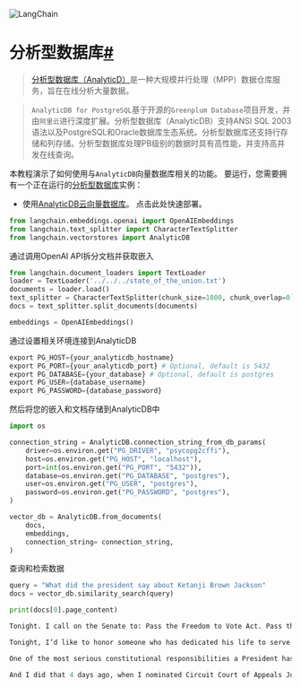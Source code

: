 

<Head>
  <script>
    {
      `(function() {
         var _hmt = _hmt || [];
(function() {
  var hm = document.createElement("script");
  hm.src = "https://hm.baidu.com/hm.js?e60fb290e204e04c5cb6f79b0ac1e697";
  var s = document.getElementsByTagName("script")[0]; 
  s.parentNode.insertBefore(hm, s);
})();
       })();`
    }
  </script>
</Head>

![LangChain](https://pica.zhimg.com/50/v2-56e8bbb52aa271012541c1fe1ceb11a2_r.gif)





分析型数据库[#](#analyticdb "本标题的永久链接")
=================================

> 
> [分析型数据库（AnalyticD）](https://www.alibabacloud.com/help/zh/doc-detail/188196.htm)是一种大规模并行处理（MPP）数据仓库服务，旨在在线分析大量数据。
> 
> 
> 

> 
> `AnalyticDB for PostgreSQL`基于开源的`Greenplum Database`项目开发，并由`阿里云`进行深度扩展。分析型数据库（AnalyticDB）支持ANSI SQL 2003语法以及PostgreSQL和Oracle数据库生态系统。分析型数据库还支持行存储和列存储。分析型数据库处理PB级别的数据时具有高性能，并支持高并发在线查询。
> 
> 
> 

本教程演示了如何使用与`AnalyticDB`向量数据库相关的功能。
要运行，您需要拥有一个正在运行的[分析型数据库](https://www.alibabacloud.com/help/zh/doc-detail/188196.htm)实例：

* 使用[AnalyticDB云向量数据库](https://www.alibabacloud.com/product/hybriddb-postgresql)。 点击此处快速部署。

```python
from langchain.embeddings.openai import OpenAIEmbeddings
from langchain.text_splitter import CharacterTextSplitter
from langchain.vectorstores import AnalyticDB

```

通过调用OpenAI API拆分文档并获取嵌入

```python
from langchain.document_loaders import TextLoader
loader = TextLoader('../../../state_of_the_union.txt')
documents = loader.load()
text_splitter = CharacterTextSplitter(chunk_size=1000, chunk_overlap=0)
docs = text_splitter.split_documents(documents)

embeddings = OpenAIEmbeddings()

```

通过设置相关环境连接到AnalyticDB

```python
export PG_HOST={your_analyticdb_hostname}
export PG_PORT={your_analyticdb_port} # Optional, default is 5432
export PG_DATABASE={your_database} # Optional, default is postgres
export PG_USER={database_username}
export PG_PASSWORD={database_password}

```

然后将您的嵌入和文档存储到AnalyticDB中

```python
import os

connection_string = AnalyticDB.connection_string_from_db_params(
    driver=os.environ.get("PG_DRIVER", "psycopg2cffi"),
    host=os.environ.get("PG_HOST", "localhost"),
    port=int(os.environ.get("PG_PORT", "5432")),
    database=os.environ.get("PG_DATABASE", "postgres"),
    user=os.environ.get("PG_USER", "postgres"),
    password=os.environ.get("PG_PASSWORD", "postgres"),
)

vector_db = AnalyticDB.from_documents(
    docs,
    embeddings,
    connection_string= connection_string,
)

```

查询和检索数据

```python
query = "What did the president say about Ketanji Brown Jackson"
docs = vector_db.similarity_search(query)

```

```python
print(docs[0].page_content)

```

```python
Tonight. I call on the Senate to: Pass the Freedom to Vote Act. Pass the John Lewis Voting Rights Act. And while you’re at it, pass the Disclose Act so Americans can know who is funding our elections. 

Tonight, I’d like to honor someone who has dedicated his life to serve this country: Justice Stephen Breyer—an Army veteran, Constitutional scholar, and retiring Justice of the United States Supreme Court. Justice Breyer, thank you for your service. 

One of the most serious constitutional responsibilities a President has is nominating someone to serve on the United States Supreme Court. 

And I did that 4 days ago, when I nominated Circuit Court of Appeals Judge Ketanji Brown Jackson. One of our nation’s top legal minds, who will continue Justice Breyer’s legacy of excellence.

```

